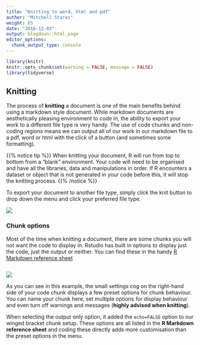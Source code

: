 ```yaml
---
title: "Knitting to word, html and pdf"
author: "Mitchell Stares"
weight: 65
date: "2018-12-03"
output: blogdown::html_page
editor_options:
  chunk_output_type: console
---
```

```r
library(knitr)
knitr::opts_chunk$set(warning = FALSE, message = FALSE)
library(tidyverse)
```

## Knitting

The process of **knitting** a document is one of the main benefits behind using a markdown style document. While markdown documents are aesthetically pleasing environment to code in, the ability to export your work to a different file type is very handy. The use of code chunks and non-coding regions means we can output all of our work in our markdown file to a pdf, word or html with the click of a button (and sometimes some formatting).  

{{% notice tip %}}
When knitting your document, R will run from top to bottom from a "blank" environment. Your code will need to be organised and have all the libraries, data and manipulations in order. If R encounters a dataset or object that is not generated in your code before this, it will stop the knitting process.
{{% /notice %}}

To export your document to another file type, simply click the knit button to drop down the menu and click your preferred file type.  

![](/images/knitr.png?width=30pc) 

### Chunk options 

Most of the time when knitting a document, there are some chunks you will not want the code to display in. Rstudio has built in options to display just the code, just the output or neither. You can find these in the handy [R Markdown reference sheet](https://www.rstudio.com/wp-content/uploads/2015/03/rmarkdown-reference.pdf)  

```r

```

![](/images/chunkoptions.png?width=30pc)  

As you can see in this example, the small settings cog on the right-hand side of your code chunk displays a few preset options for chunk behaviour. You can name your chunk here, set multiple options for display behaviour and even turn off warnings and messages (**highly advised when knitting**).  

When selecting the output only option, it added the `echo=FALSE` option to our winged bracket chunk setup. These options are all listed in the **R Markdown reference sheet** and coding these directly adds more customisation than the preset options in the menu. 



